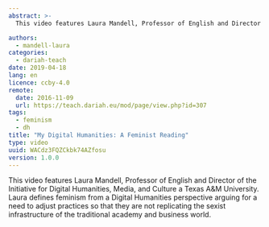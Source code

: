 ```yaml
---
abstract: >-
  This video features Laura Mandell, Professor of English and Director of the Initiative for Digital Humanities, Media, and Culture a Texas A&M University. Laura defines feminism from a Digital Humanities perspective arguing for a need to adjust practices so that they are not replicating the sexist infrastructure of the traditional academy and business world.

authors:
  - mandell-laura
categories:
  - dariah-teach
date: 2019-04-18
lang: en
licence: ccby-4.0
remote:
  date: 2016-11-09
  url: https://teach.dariah.eu/mod/page/view.php?id=307
tags:
  - feminism
  - dh
title: "My Digital Humanities: A Feminist Reading"
type: video
uuid: WACdz3FQZCkbk74AZfosu
version: 1.0.0
---
```


This video features Laura Mandell, Professor of English and Director of the Initiative for Digital Humanities, Media, and Culture a Texas A\&M University. Laura defines feminism from a Digital Humanities perspective arguing for a need to adjust practices so that they are not replicating the sexist infrastructure of the traditional academy and business world.

<VideoCard
  title="Laura Mandell on Feminism and Digital Humanities"
  id="n-Bt8HCcaUM"
  image="/assets/images/cms/posts/my-digital-humanities_feminist-reading/laura-mandell.jpg"
/>
